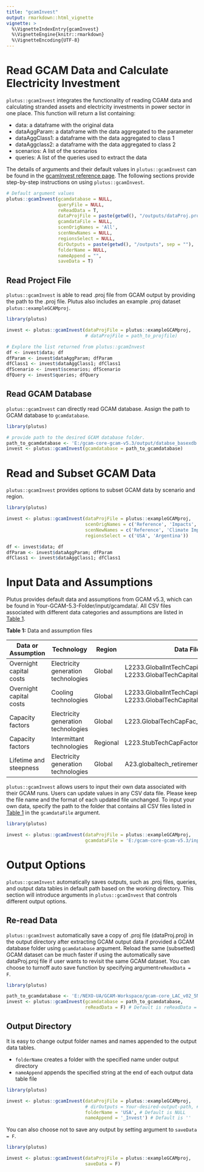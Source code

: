 ```yaml
---
title: "gcamInvest"
output: rmarkdown::html_vignette
vignette: >
  %\VignetteIndexEntry{gcamInvest}
  %\VignetteEngine{knitr::rmarkdown}
  %\VignetteEncoding{UTF-8}
---
```


<!-------------------------->
<!-------------------------->
# Read GCAM Data and Calculate Electricity Investment
<!-------------------------->
<!-------------------------->

```plutus::gcamInvest``` integrates the functionality of reading CGAM data and calculating stranded assets and electricity investments in power sector in one place. This function will return a list containing:

- data: a dataframe with the original data
- dataAggParam: a dataframe with the data aggregated to the parameter
- dataAggClass1: a dataframe with the data aggregated to class 1
- dataAggclass2: a dataframe with the data aggregated to class 2
- scenarios: A list of the scenarios
- queries: A list of the queries used to extract the data

The details of arguments and their default values in ```plutus::gcamInvest``` can be found in the [gcamInvest reference page](https://jgcri.github.io/plutus/reference/gcamInvest.html). The following sections provide step-by-step instructions on using ```plutus::gcamInvest```.

```r
# Default argument values
plutus::gcamInvest(gcamdatabase = NULL,
                   queryFile = NULL,
                   reReadData = T,
                   dataProjFile = paste(getwd(), "/outputs/dataProj.proj", sep = ""),
                   gcamdataFile = NULL,
                   scenOrigNames = 'All',
                   scenNewNames = NULL,
                   regionsSelect = NULL,
                   dirOutputs = paste(getwd(), "/outputs", sep = ""),
                   folderName = NULL,
                   nameAppend = "",
                   saveData = T)
```

## Read Project File

```plutus::gcamInvest``` is able to read .proj file from GCAM output by providing the path to the .proj file. Plutus also includes an example .proj dataset ```plutus::exampleGCAMproj```.

```r
library(plutus)

invest <- plutus::gcamInvest(dataProjFile = plutus::exampleGCAMproj,
                             # dataProjFile = path_to_projfile)

# Explore the list returned from plutus::gcamInvest
df <- invest$data; df
dfParam <- invest$dataAggParam; dfParam
dfClass1 <- invest$dataAggClass1; dfClass1
dfScenario <- invest$scenarios; dfScenario
dfQuery <- invest$queries; dfQuery

```

## Read GCAM Database

```plutus::gcamInvest``` can directly read GCAM database. Assign the path to GCAM database to ```gcamdatabase```.


```r
library(plutus)

# provide path to the desired GCAM database folder.
path_to_gcamdatabase <- 'E:/gcam-core-gcam-v5.3/output/databse_basexdb'
invest <- plutus::gcamInvest(gcamdatabase = path_to_gcamdatabase)

```

<!-------------------------->
<!-------------------------->
# Read and Subset GCAM Data
<!-------------------------->
<!-------------------------->

```plutus::gcamInvest``` provides options to subset GCAM data by scenario and region.


```r
library(plutus)

invest <- plutus::gcamInvest(dataProjFile = plutus::exampleGCAMproj,
                             scenOrigNames = c('Reference', 'Impacts', 'Policy'),
                             scenNewNames = c('Reference', 'Climate Impacts', 'Climate Policy'),
                             regionsSelect = c('USA', 'Argentina'))

df <- invest$data; df
dfParam <- invest$dataAggParam; dfParam
dfClass1 <- invest$dataAggClass1; dfClass1

```

<!-------------------------->
<!-------------------------->
# Input Data and Assumptions
<!-------------------------->
<!-------------------------->

Plutus provides default data and assumptions from GCAM v5.3, which can be found in Your-GCAM-5.3-Folder/input/gcamdata/. All CSV files associated with different data categories and assumptions are listed in [Table 1](#table1).

<a name="table1"></a>
**Table 1:** Data and assumption files

| Data or Assumption | Technology | Region | Data File |
|---|---|---|---|
| Overnight capital costs | Electricity generation technologies | Global | L2233.GlobalIntTechCapital_elec.csv <br /> L2233.GlobalTechCapital_elecPassthru.csv |
| Overnight capital costs | Cooling technologies | Global | L2233.GlobalIntTechCapital_elec_cool.csv <br /> L2233.GlobalTechCapital_elec_cool.csv |
| Capacity factors | Electricity generation technologies | Global | L223.GlobalTechCapFac_elec.csv |
| Capacity factors | Intermittant technologies | Regional | L223.StubTechCapFactor_elec.csv |
| Lifetime and steepness| Electricity generation technologies | Global | A23.globaltech_retirement.csv |

```plutus::gcamInvest``` allows users to input their own data associated with their GCAM runs. Users can update values in any CSV data file. Please keep the file name and the format of each updated file unchanged. To input your own data, specify the path to the folder that contains all CSV files listed in [Table 1](#table1) in the ```gcamdataFile``` argument.

```r
library(plutus)

invest <- plutus::gcamInvest(dataProjFile = plutus::exampleGCAMproj,
                             gcamdataFile = 'E:/gcam-core-gcam-v5.3/input/gcamdata')
```

<!-------------------------->
<!-------------------------->
# Output Options
<!-------------------------->
<!-------------------------->

```plutus::gcamInvest``` automatically saves outputs, such as .proj files, queries, and output data tables in default path based on the working directory. This section will introduce arguments in ```plutus::gcamInvest``` that controls different output options.

## Re-read Data

```plutus::gcamInvest``` automatically save a copy of .proj file (dataProj.proj) in the output directory after extracting GCAM output data if provided a GCAM database folder using ```gcamdatabase``` argument. Reload the same (subsetted) GCAM dataset can be much faster if using the automatically save dataProj.proj file if user wants to revisit the same GCAM dataset. You can choose to turnoff auto save function by specifying argument```reReadData = F```.

```r
library(plutus)

path_to_gcamdatabase <- 'E:/NEXO-UA/GCAM-Workspace/gcam-core_LAC_v02_5Nov2019/output/FinalRuns/IDBNexus_gcam5p3_HadGEM2-ES_rcp8p5'
invest <- plutus::gcamInvest(gcamdatabase = path_to_gcamdatabase,
                             reReadData = F) # Default is reReadData = T
```

## Output Directory

It is easy to change output folder names and names appended to the output data tables.

  - ```folderName``` creates a folder with the specified name under output directory 
  - ```nameAppend``` appends the specified string at the end of each output data table file 

```r
library(plutus)

invest <- plutus::gcamInvest(dataProjFile = plutus::exampleGCAMproj,
                             # dirOutputs = Your-desired-output-path, # Default is paste(getwd(), "/outputs", sep = "")
                             folderName = 'USA', # Default is NULL
                             nameAppend = '_Invest') # Default is ''
```

You can also choose not to save any output by setting argument to ```saveData = F```.
```r
library(plutus)

invest <- plutus::gcamInvest(dataProjFile = plutus::exampleGCAMproj,
                             saveData = F)
```
